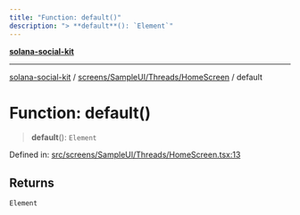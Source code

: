 ```yaml
---
title: "Function: default()"
description: "> **default**(): `Element`"
---
```


[**solana-social-kit**](../../../../../README.mdx)

***

[solana-social-kit](../../../../../README.mdx) / [screens/SampleUI/Threads/HomeScreen](../README.mdx) / default

# Function: default()

> **default**(): `Element`

Defined in: [src/screens/SampleUI/Threads/HomeScreen.tsx:13](https://github.com/SendArcade/solana-social-starter/blob/bd4b3556b8f469c27ebb06f4df65b3a36b43ba3b/src/screens/SampleUI/Threads/HomeScreen.tsx#L13)

## Returns

`Element`
